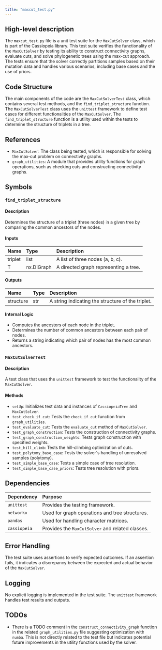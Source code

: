 ```yaml
---
title: "maxcut_test.py"
---
```


## High-level description

The `maxcut_test.py` file is a unit test suite for the `MaxCutSolver` class, which is part of the Cassiopeia library. This test suite verifies the functionality of the `MaxCutSolver` by testing its ability to construct connectivity graphs, evaluate cuts, and solve phylogenetic trees using the max-cut approach. The tests ensure that the solver correctly partitions samples based on their mutation data and handles various scenarios, including base cases and the use of priors.

## Code Structure

The main components of the code are the `MaxCutSolverTest` class, which contains several test methods, and the `find_triplet_structure` function. The `MaxCutSolverTest` class uses the `unittest` framework to define test cases for different functionalities of the `MaxCutSolver`. The `find_triplet_structure` function is a utility used within the tests to determine the structure of triplets in a tree.

## References

- `MaxCutSolver`: The class being tested, which is responsible for solving the max-cut problem on connectivity graphs.
- `graph_utilities`: A module that provides utility functions for graph operations, such as checking cuts and constructing connectivity graphs.

## Symbols

### `find_triplet_structure`
#### Description
Determines the structure of a triplet (three nodes) in a given tree by comparing the common ancestors of the nodes.

#### Inputs
| Name   | Type         | Description                        |
|:-------|:-------------|:-----------------------------------|
| triplet| list         | A list of three nodes (a, b, c).   |
| T      | nx.DiGraph   | A directed graph representing a tree.|

#### Outputs
| Name     | Type   | Description                                      |
|:---------|:-------|:-------------------------------------------------|
| structure| str    | A string indicating the structure of the triplet.|

#### Internal Logic
- Computes the ancestors of each node in the triplet.
- Determines the number of common ancestors between each pair of nodes.
- Returns a string indicating which pair of nodes has the most common ancestors.

### `MaxCutSolverTest`
#### Description
A test class that uses the `unittest` framework to test the functionality of the `MaxCutSolver`.

#### Methods
- `setUp`: Initializes test data and instances of `CassiopeiaTree` and `MaxCutSolver`.
- `test_check_if_cut`: Tests the `check_if_cut` function from `graph_utilities`.
- `test_evaluate_cut`: Tests the `evaluate_cut` method of `MaxCutSolver`.
- `test_graph_construction`: Tests the construction of connectivity graphs.
- `test_graph_construction_weights`: Tests graph construction with specified weights.
- `test_hill_climb`: Tests the hill-climbing optimization of cuts.
- `test_polytomy_base_case`: Tests the solver's handling of unresolved samples (polytomy).
- `test_simple_base_case`: Tests a simple case of tree resolution.
- `test_simple_base_case_priors`: Tests tree resolution with priors.

## Dependencies

| Dependency | Purpose                                      |
|:-----------|:---------------------------------------------|
| `unittest` | Provides the testing framework.              |
| `networkx` | Used for graph operations and tree structures.|
| `pandas`   | Used for handling character matrices.        |
| `cassiopeia`| Provides the `MaxCutSolver` and related classes.|

## Error Handling

The test suite uses assertions to verify expected outcomes. If an assertion fails, it indicates a discrepancy between the expected and actual behavior of the `MaxCutSolver`.

## Logging

No explicit logging is implemented in the test suite. The `unittest` framework handles test results and outputs.

## TODOs

- There is a TODO comment in the `construct_connectivity_graph` function in the related `graph_utilities.py` file suggesting optimization with `numba`. This is not directly related to the test file but indicates potential future improvements in the utility functions used by the solver.